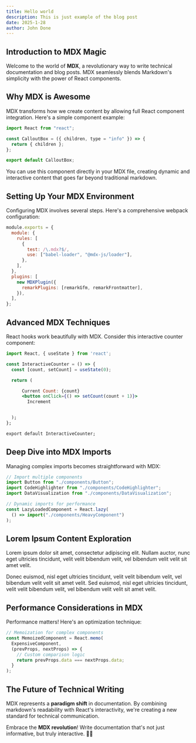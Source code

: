```yaml
---
title: Hello world
description: This is just example of the blog post
date: 2025-1-28
author: John Done
---
```


## Introduction to MDX Magic

Welcome to the world of **MDX**, a revolutionary way to write technical documentation and blog posts. MDX seamlessly blends Markdown's simplicity with the power of React components.

## Why MDX is Awesome

MDX transforms how we create content by allowing full React component integration. Here's a simple component example:

```jsx
import React from "react";

const CalloutBox = ({ children, type = "info" }) => {
  return { children };
};

export default CalloutBox;
```

You can use this component directly in your MDX file, creating dynamic and interactive content that goes far beyond traditional markdown.

## Setting Up Your MDX Environment

Configuring MDX involves several steps. Here's a comprehensive webpack configuration:

```javascript
module.exports = {
  module: {
    rules: [
      {
        test: /\.mdx?$/,
        use: ["babel-loader", "@mdx-js/loader"],
      },
    ],
  },
  plugins: [
    new MDXPlugin({
      remarkPlugins: [remarkGfm, remarkFrontmatter],
    }),
  ],
};
```

## Advanced MDX Techniques

React hooks work beautifully with MDX. Consider this interactive counter component:

```jsx
import React, { useState } from 'react';

const InteractiveCounter = () => {
  const [count, setCount] = useState(0);

  return (

      Current Count: {count}
      <button onClick={() => setCount(count + 1)}>
        Increment


  );
};

export default InteractiveCounter;
```

## Deep Dive into MDX Imports

Managing complex imports becomes straightforward with MDX:

```typescript
// Import multiple components
import Button from "./components/Button";
import CodeHighlighter from "./components/CodeHighlighter";
import DataVisualization from "./components/DataVisualization";

// Dynamic imports for performance
const LazyLoadedComponent = React.lazy(
  () => import("./components/HeavyComponent")
);
```

## Lorem Ipsum Content Exploration

Lorem ipsum dolor sit amet, consectetur adipiscing elit. Nullam auctor, nunc eget ultricies tincidunt, velit velit bibendum velit, vel bibendum velit velit sit amet velit.

Donec euismod, nisl eget ultricies tincidunt, velit velit bibendum velit, vel bibendum velit velit sit amet velit. Sed euismod, nisl eget ultricies tincidunt, velit velit bibendum velit, vel bibendum velit velit sit amet velit.

## Performance Considerations in MDX

Performance matters! Here's an optimization technique:

```javascript
// Memoization for complex components
const MemoizedComponent = React.memo(
  ExpensiveComponent,
  (prevProps, nextProps) => {
    // Custom comparison logic
    return prevProps.data === nextProps.data;
  }
);
```

## The Future of Technical Writing

MDX represents a **paradigm shift** in documentation. By combining markdown's readability with React's interactivity, we're creating a new standard for technical communication.

Embrace the **MDX revolution**! Write documentation that's not just informative, but truly interactive. 🚀📝